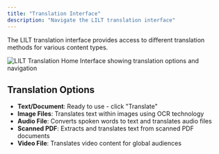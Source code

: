 ---
title: "Translation Interface"
description: "Navigate the LILT translation interface"
---

The LILT translation interface provides access to different translation methods for various content types.

<img
  src="/images/lilt-translation-home-interface.png"
  alt="LILT Translation Home Interface showing translation options and navigation"
/>

## Translation Options

- **Text/Document**: Ready to use - click "Translate"
- **Image Files**: Translates text within images using OCR technology
- **Audio File**: Converts spoken words to text and translates audio files
- **Scanned PDF**: Extracts and translates text from scanned PDF documents
- **Video File**: Translates video content for global audiences